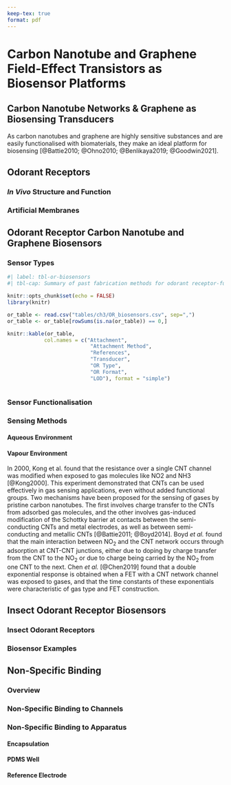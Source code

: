 ```yaml
---
keep-tex: true
format: pdf
---
```


# Carbon Nanotube and Graphene Field-Effect Transistors as Biosensor Platforms

## Carbon Nanotube Networks & Graphene as Biosensing Transducers {#sec-biosensing-transducers}

As carbon nanotubes and graphene are highly sensitive substances and are easily functionalised with biomaterials, they make an ideal platform for biosensing [@Battie2010; @Ohno2010;  @Benlikaya2019; @Goodwin2021].

## Odorant Receptors {#sec-odorant-receptors}

### *In Vivo* Structure and Function

### Artificial Membranes {#sec-artificial-membranes}



## Odorant Receptor Carbon Nanotube and Graphene Biosensors

### Sensor Types

\newpage
\KOMAoptions{paper=landscape,pagesize}

```r
#| label: tbl-or-biosensors
#| tbl-cap: Summary of past fabrication methods for odorant receptor-functionalised carbon nanotube and graphene biosensors. GA = glutaraldehyde, DAN = 1,5-diaminonaphthalene, DMT-MM = 4-(4,6-dimethoxy-1,3,5-triazin-2-yl)-4 methylmorpholinium chloride, NTA = nitrilotriacetic acid, PDL = poly-D-lysine, Ab = Antibody fragments, CNTFET = carbon nanotube field-effect transistor, GFET = graphene field-effect transistor.

knitr::opts_chunk$set(echo = FALSE)
library(knitr)

or_table <- read.csv("tables/ch3/OR_biosensors.csv", sep=",")
or_table <- or_table[rowSums(is.na(or_table)) == 0,]

knitr::kable(or_table, 
            col.names = c("Attachment",
                           "Attachment Method",
                           "References",
                           "Transducer",
                           "OR Type",
                           "OR Format",
                           "LOD"), format = "simple") 
    
```

\newpage
\KOMAoptions{paper=portrait,pagesize}


### Sensor Functionalisation

### Sensing Methods {#sec-biosensor-methods}

#### Aqueous Environment {.unnumbered}

#### Vapour Environment {.unnumbered}

In 2000, Kong et al. found that the resistance over a single CNT channel was modified when exposed to gas molecules like NO2 and NH3 [@Kong2000]. This experiment demonstrated that CNTs can be used effectively in gas sensing applications, even without added functional groups. Two mechanisms have been proposed for the sensing of gases by pristine carbon nanotubes. The first involves charge transfer to the CNTs from adsorbed gas molecules, and the other involves gas-induced modification of the Schottky barrier at contacts between the semi-conducting CNTs and metal electrodes, as well as between semi-conducting and metallic CNTs [@Battie2011; @Boyd2014]. Boyd *et al.* found that the main interaction between NO$_2$ and the CNT network occurs through adsorption at CNT-CNT junctions, either due to doping by charge transfer from the CNT to the NO$_2$ or due to charge being carried by the NO$_2$ from one CNT to the next. Chen *et al.* [@Chen2019] found that a double exponential response is obtained when a FET with a CNT network channel was exposed to gases, and that the time constants of these exponentials were characteristic of gas type and FET construction. 

## Insect Odorant Receptor Biosensors

### Insect Odorant Receptors

### Biosensor Examples

##	Non-Specific Binding

### Overview {#sec-non-specific-binding}



###	Non-Specific Binding to Channels

###	Non-Specific Binding to Apparatus

#### Encapsulation {.unnumbered}

#### PDMS Well {.unnumbered}

#### Reference Electrode {.unnumbered}